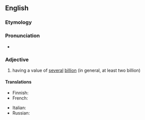 {{also|multi-billion}}
==English==

===Etymology===
{{prefix|multi|billion|lang=en}}

===Pronunciation===
* {{IPA|/ˌmʌltiˈbɪljən/|lang=en}}

===Adjective===
{{en-adj|-}}

# having a value of [[several]] [[billion]] (in general, at least two billion)

====Translations====
{{trans-top|having a value of several billion}}
* Finnish: {{t|fi|monimiljardinen}}
* French: {{t|fr|multimilliard}}
{{trans-mid}}
* Italian: {{t|it|multimiliardo}}
* Russian: {{t+|ru|многомиллиа́рдный}}
{{trans-bottom}}